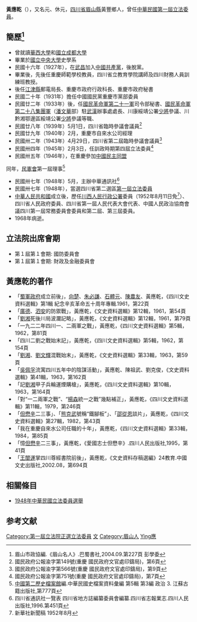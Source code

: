 '''黃應乾'''（{{bd|1903年||1968年|}}），又名元、休元，[[四川省|四川省]][[眉山縣|眉山縣]]黃豐鄉人，曾任[[第1屆中華民國立法委員|中華民國第一屆立法委員]]。


==簡歷<ref>眉山市政協編.《眉山名人》.巴蜀書社,2004.09.第227頁 彭學委</ref>==

*曾就讀[[華西大學|華西大學]]和[[國立成都大學|國立成都大學]]
*畢業於[[國立中央大學|國立中央大學]]史學系
*民國十六年（1927年），在[[武昌|武昌]]加入[[中國共產黨|中國共產黨]]，後脫黨。
*畢業後，先後任重慶師範學校教員，四川省立教育學院講師及四川財務人員訓練班教授。
*後任[[江津縣|江津縣]]郵電局長、重慶市政府行政科長、重慶市政府秘書
*民國二十年（1931年）擔任中國國民黨重慶市黨部委員
*民國廿二年（1933年）後，任[[國民革命軍第二十一軍|國民革命軍第二十一軍]]司令部秘書、[[國民革命軍第二十八集團軍|國民革命軍第二十八集團軍]]（[[潘文華|潘文華]]部）駐[[武漢|武漢]]辦事處處長、川康綏靖公署[[少將|少將]]參議、川黔湘鄂邊區綏靖公署[[少將|少將]]參議等職、
*民國廿八年（1939年）5月1日，四川省臨時參議會議員<ref>國民政府公報渝字第149號(重慶 國民政府文官處印鑄局)，第6頁</ref>
*民國廿九年（1940年）2月，重慶市自來水公司經理
*民國卅二年（1943年）4月29日，四川省第二屆臨時參議會議員<ref>國民政府公報渝字第566號(重慶 國民政府文官處印鑄局)，第9頁</ref>
*民國卅四年（1945年）2月3日，任訓政時期第四屆立法委員<ref>國民政府公報渝字第751號(重慶 國民政府文官處印鑄局)，第7頁</ref>
*民國卅五年（1946年），在重慶參加[[中國民主同盟|中國民主同盟]]

同年，[[民憲會|民憲會]]第一屆理事<ref>[[中國第二歷史檔案館|中國第二歷史檔案館]]編.中華民國史檔案資料彙編 第5輯 第3編 政治 3. 江蘇古籍出版社,第777頁</ref>
*民國卅七年（1948年）5月，主辦中華通訊社<ref>四川省通訊社一覽表 四川省地方誌編纂委員會編纂.四川省志報業志.四川人民出版社,1996.第451頁</ref>
*民國卅七年（1948年），當選四川省第二選區[[第1屆中華民國立法委員|第一屆立法委員]]
*[[中華人民共和國|中華人民共和國]]成立後，歷任[[川西人民行政公署|川西人民行政公署]]委員（1952年8月11日免<ref>新華社新聞稿 1952年8月</ref>）、四川省人民政府委員、四川省第一屆人民代表大會代表、中國人民政治協商會議四川第一屆常務委員會委員和第二屆、第三屆委員。
*1968年病逝。

==立法院出席會期==

*第１屆第１會期: 國防委員會 
*第１屆第１會期: 財政及金融委員會

==黃應乾的著作==
*「[[蜀軍政府|蜀軍政府]]成立前後」，[[向楚|向楚]]、[[朱必謙|朱必謙]]、[[石體元|石體元]]、[[陳農友|陳農友]]、黃應乾，《四川文史資料選輯》第1輯 紀念辛亥革命五十周年專輯.1961，第22頁
*「[[廣德|廣德]]、[[泗安|泗安]]的防禦戰」，黃應乾，《文史資料選輯》第12輯，1961，第54頁
*「[[劉湘|劉湘]]死後川局波瀾記略」，黃應乾，《文史資料選輯》第12輯，1961，第79頁
*「一九二二年四川一、二兩軍之戰」，黃應乾，《四川文史資料選輯》第5輯，1962，第81頁
*「四川二劉之戰始末記」，黃應乾，《四川文史資料選輯》第5輯，1962，第154頁
*「[[劉湘|劉湘]]、[[劉文輝|劉文輝]]混戰始末」，黃應乾，《文史資料選輯》第33輯，1963，第59頁
*「[[吳佩孚|吳佩孚]]流寓四川五年中的陰謀活動」，黃應乾、陳祖武、劉克俊，《文史資料選輯》第41輯，1963，第162頁
*「記[[劉湘|劉湘]]甲子兵輪運煙購槍」，黃應乾，《四川文史資料選輯》第10輯，1963，第164頁
*「對“一二兩軍之戰”、“[[楊森_(中華民國將領)|楊森]]統一之戰”幾點補正」，黃應乾，《四川文史資料選輯》第11輯，1979，第246頁
*「[[但懋辛|但懋辛]]二三事」、「[[熊克武|熊克武]]號稱“鐵腳板”」、「[[邵從恩|邵從恩]]談片」，黃應乾，《四川文史資料選輯》第27輯，1982，第43頁
*「我在重慶自來水公司任職的十年」，黃應乾，《四川文史資料選輯》第33輯，1984，第85頁
*「憶[[但懋辛|但懋辛]]二三事」，黃應乾，《愛國志士但懋辛》.四川人民出版社,1995，第41頁
*「[[王闓運|王闓運]]掌四川尊經書院前後」，黃應乾，《文史資料存稿選編》24教育.中國文史出版社,2002.08，第694頁

==相關條目==
*[[1948年中華民國立法委員選舉|1948年中華民國立法委員選舉]]


==参考文献==
<div class="references-small">
<references />
</div>

{{第4屆中華民國訓政時期立法委員名單}}
{{第1屆中華民國立法委員四川省名單}}
{{DEFAULTSORT:Huang應}}
[[Category:第一屆立法院正選立法委員|Category:第一屆立法院正選立法委員]]

[[Category:國立中央大學大陸時期校友|文]]
[[Category:眉山人|Category:眉山人]]
[[Category:黃姓|Ying應]]